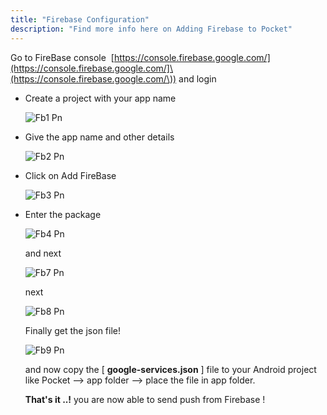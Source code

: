 ```yaml
---
title: "Firebase Configuration"
description: "Find more info here on Adding Firebase to Pocket"
---
```


Go to FireBase console  [https://console.firebase.google.com/​](https://console.firebase.google.com/​]\(https://console.firebase.google.com/\))  and login

- Create a project with your app name

  ![Fb1 Pn](/images/fb1.png)
- Give the app name and other details

  ![Fb2 Pn](/images/fb2.png)
- Click on Add FireBase

  ![Fb3 Pn](/images/fb3.png)
- Enter the package

  ![Fb4 Pn](/images/fb4.png)

  and next

  ![Fb7 Pn](/images/fb7.png)

  next

  ![Fb8 Pn](/images/fb8.png)

  Finally get the json file\!

  ![Fb9 Pn](/images/fb9.png)

  and now copy the [ **google-services.json** ] file to your Android project like Pocket --\> app folder   --\> place the file in app folder.

  **That's it ..\!**  you are now able to send push from Firebase \!